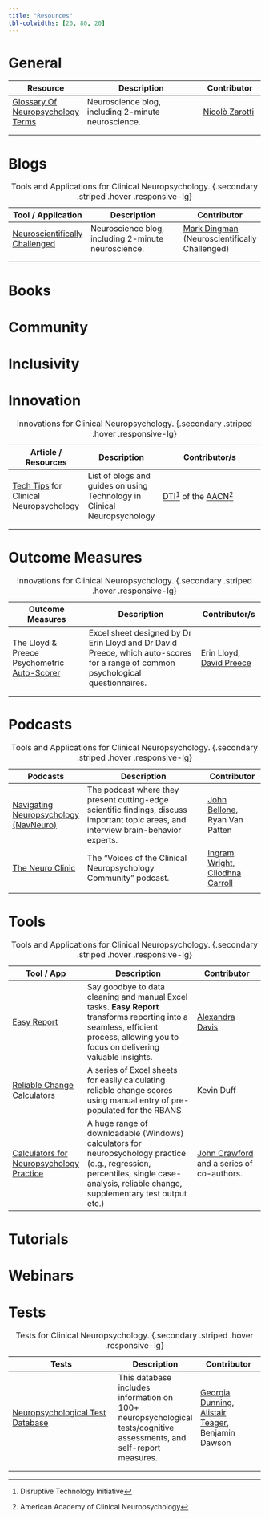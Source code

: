 ```yaml
---
title: "Resources"
tbl-colwidths: [20, 80, 20]
---
```


# General

| Resource                                                                                                                     | Description                                         | Contributor                                   |
|------------------|------------------------------------|------------------|
| [Glossary Of Neuropsychology Terms](https://neuropsytools.com/other_files/Zarotti Brief Neuropsychological Glossary_2.0.pdf) | Neuroscience blog, including 2-minute neuroscience. | [Nicolò Zarotti](https://x.com/nicolozarotti) |
|                                                                                                                              |                                                     |                                               |
|                                                                                                                              |                                                     |                                               |

# Blogs

| Tool / Application                                                          | Description                                         | Contributor                                                                    |
|------------------|------------------------------------|------------------|
| [Neuroscientifically Challenged](https://neuroscientificallychallenged.com) | Neuroscience blog, including 2-minute neuroscience. | [Mark Dingman](https://x.com/neurochallenged) (Neuroscientifically Challenged) |
|                                                                             |                                                     |                                                                                |
|                                                                             |                                                     |                                                                                |

: Tools and Applications for Clinical Neuropsychology. {.secondary .striped .hover .responsive-lg}

# Books

# Community

# Inclusivity

# Innovation

| Article / Resources                                                                                           | Description                                                              | Contributor/s                                                                                           |
|----------------------|------------------|--------------------------------|
| [Tech Tips](https://theaacn.org/disruptive-technology-initiative/dti-tech-tips/) for Clinical Neuropsychology | List of blogs and guides on using Technology in Clinical Neuropsychology | [DTI](https://theaacn.org/disruptive-technology-initiative/)[^1] of the [AACN](https://theaacn.org)[^2] |
|                                                                                                               |                                                                          |                                                                                                         |
|                                                                                                               |                                                                          |                                                                                                         |

: Innovations for Clinical Neuropsychology. {.secondary .striped .hover .responsive-lg}

[^1]: Disruptive Technology Initiative

[^2]: American Academy of Clinical Neuropsychology

# Outcome Measures

| Outcome Measures                                                                      | Description                                                                                                                      | Contributor/s                              |
|----------------------|--------------------------------|------------------|
| The Lloyd & Preece Psychometric [Auto-Scorer](https://psychologywa.com/psychometric/) | Excel sheet designed by Dr Erin Lloyd and Dr David Preece, which auto-scores for a range of common psychological questionnaires. | Erin Lloyd, [David Preece](#drdavidpreece) |
|                                                                                       |                                                                                                                                  |                                            |
|                                                                                       |                                                                                                                                  |                                            |

: Innovations for Clinical Neuropsychology. {.secondary .striped .hover .responsive-lg}

# Podcasts

| Podcasts                                                                | Description                                                                                                                           | Contributor                                                                                     |
|------------------|-----------------------------------------|------------------|
| [Navigating Neuropsychology (NavNeuro)](https://www.navneuro.com)       | The podcast where they present cutting-edge scientific findings, discuss important topic areas, and interview brain-behavior experts. | [John Bellone](https://x.com/johnabellone), Ryan Van Patten                                     |
| [The Neuro Clinic](https://theneuroclinic.buzzsprout.com/1652392/about) | The "Voices of the Clinical Neuropsychology Community" podcast.                                                                       | [Ingram Wright](https://x.com/clinicalneuro), [Cliodhna Carroll](https://x.com/CarrollCliodhna) |
|                                                                         |                                                                                                                                       |                                                                                                 |

: Tools and Applications for Clinical Neuropsychology. {.secondary .striped .hover .responsive-lg}

# Tools

| Tool / App                                                                                                 | Description                                                                                                                                                                            | Contributor                                                                                                |
|--------------------|--------------------------------|--------------------|
| [Easy Report](https://npscoresheet-b0f9fbefac84.herokuapp.com)                                             | Say goodbye to data cleaning and manual Excel tasks. **Easy Report** transforms reporting into a seamless, efficient process, allowing you to focus on delivering valuable insights.   | [Alexandra Davis](#alexneuropsych)                                                                         |
| [Reliable Change Calculators](https://www.navneuro.com/132/)                                               | A series of Excel sheets for easily calculating reliable change scores using manual entry of pre-populated for the RBANS                                                               | Kevin Duff                                                                                                 |
| [Calculators for Neuropsychology Practice](https://homepages.abdn.ac.uk/j.crawford/pages/dept/psychom.htm) | A huge range of downloadable (Windows) calculators for neuropsychology practice (e.g., regression, percentiles, single case-analysis, reliable change, supplementary test output etc.) | [John Crawford](https://homepages.abdn.ac.uk/j.crawford/pages/dept/index.html) and a series of co-authors. |

: Tools and Applications for Clinical Neuropsychology. {.secondary .striped .hover .responsive-lg}

# Tutorials

# Webinars

# Tests

| Tests                                                                                                                                                                        | Description                                                                                                          | Contributor                                                                                     |
|--------------------------------|----------------------|-------------------|
| [Neuropsychological Test Database](https://www.researchgate.net/publication/336605389_Neuropsychological_Tests_Cognitive_Assessments_-_Database_of_test-related_information) | This database includes information on 100+ neuropsychological tests/cognitive assessments, and self-report measures. | [Georgia Dunning](#georgiadunning8), [Alistair Teager](https://x.com/ajteager), Benjamin Dawson |
|                                                                                                                                                                              |                                                                                                                      |                                                                                                 |
|                                                                                                                                                                              |                                                                                                                      |                                                                                                 |

: Tests for Clinical Neuropsychology. {.secondary .striped .hover .responsive-lg}
